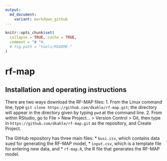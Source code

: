 ```yaml
---
output:
  md_document:
    variant: markdown_github
---
```


<!-- README.md is generated from README.Rmd. Please edit that file -->

```r
knitr::opts_chunk$set(
  collapse = TRUE, cache = TRUE,
  comment = "# "#,
  # fig.path = "tools/README-"
)
```

# rf-map


## Installation and operating instructions

There are two ways download the RF-MAP files:
1.  From the Linux command line, type `git clone https://github.com/dkahle/rf-map.git`; the directory will appear in the directory given by typing `pwd` at the command line.
2.  From within RStudio, go to File > New Project... > Version Control > Git, then type in `https://github.com/dkahle/rf-map.git` as the repository, and Create Project.

The GitHub repository has three main files: 
* `busi.csv`, which contains data sued for generating the RF-MAP model,
* `input.csv`, which is a template file for entering new data, and
* `rf-map.R`, the R file that generates the RF-MAP model.

